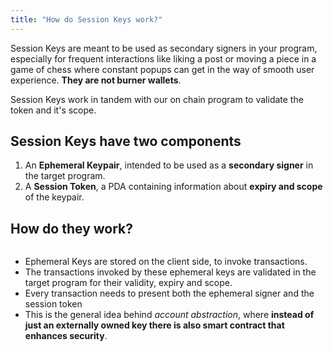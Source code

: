 ```yaml
---
title: "How do Session Keys work?"
---
```


Session Keys are meant to be used as secondary signers in your program, especially for frequent interactions like liking a post or moving a piece in a game of chess where constant popups can get in the way of smooth user experience. **They are not burner wallets**.&#x20;

Session Keys work in tandem with our on chain program to validate the token and it's scope.

## **Session Keys have two components**

1. An **Ephemeral Keypair**, intended to be used as a **secondary signer** in the target program.
2. A **Session Token**, a PDA containing information about **expiry and scope** of the keypair.

## **How do they work?**

<figure><img src="../.gitbook/assets/image.png" alt=""><figcaption></figcaption></figure>

* Ephemeral Keys are stored on the client side, to invoke transactions.
* The transactions invoked by these ephemeral keys are validated in the target program for their validity, expiry and scope.
* Every transaction needs to present both the ephemeral signer and the session token
* This is the general idea behind _account abstraction_, where **instead of just an externally owned key there is also smart contract that enhances security**.
